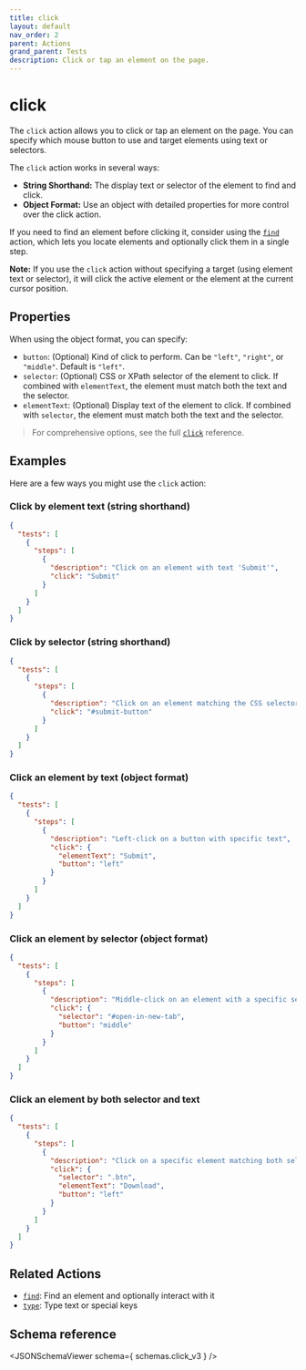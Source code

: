 ```yaml
---
title: click
layout: default
nav_order: 2
parent: Actions
grand_parent: Tests
description: Click or tap an element on the page.
---
```



# click

The `click` action allows you to click or tap an element on the page. You can specify which mouse button to use and target elements using text or selectors.

The `click` action works in several ways:

- **String Shorthand:** The display text or selector of the element to find and click.
- **Object Format:** Use an object with detailed properties for more control over the click action.

If you need to find an element before clicking it, consider using the [`find`](/docs/get-started/actions/find) action, which lets you locate elements and optionally click them in a single step.

**Note:** If you use the `click` action without specifying a target (using element text or selector), it will click the active element or the element at the current cursor position.

## Properties

When using the object format, you can specify:

- `button`: (Optional) Kind of click to perform. Can be `"left"`, `"right"`, or `"middle"`. Default is `"left"`.
- `selector`: (Optional) CSS or XPath selector of the element to click. If combined with `elementText`, the element must match both the text and the selector.
- `elementText`: (Optional) Display text of the element to click. If combined with `selector`, the element must match both the text and the selector.

> For comprehensive options, see the full [`click`](/docs/references/schemas/click) reference.

## Examples

Here are a few ways you might use the `click` action:

### Click by element text (string shorthand)

```json
{
  "tests": [
    {
      "steps": [
        {
          "description": "Click on an element with text 'Submit'",
          "click": "Submit"
        }
      ]
    }
  ]
}
```

### Click by selector (string shorthand)

```json
{
  "tests": [
    {
      "steps": [
        {
          "description": "Click on an element matching the CSS selector",
          "click": "#submit-button"
        }
      ]
    }
  ]
}
```

### Click an element by text (object format)

```json
{
  "tests": [
    {
      "steps": [
        {
          "description": "Left-click on a button with specific text",
          "click": {
            "elementText": "Submit",
            "button": "left"
          }
        }
      ]
    }
  ]
}
```

### Click an element by selector (object format)

```json
{
  "tests": [
    {
      "steps": [
        {
          "description": "Middle-click on an element with a specific selector",
          "click": {
            "selector": "#open-in-new-tab",
            "button": "middle"
          }
        }
      ]
    }
  ]
}
```

### Click an element by both selector and text

```json
{
  "tests": [
    {
      "steps": [
        {
          "description": "Click on a specific element matching both selector and text",
          "click": {
            "selector": ".btn",
            "elementText": "Download",
            "button": "left"
          }
        }
      ]
    }
  ]
}
```

## Related Actions

- [`find`](/docs/get-started/actions/find): Find an element and optionally interact with it
- [`type`](/docs/get-started/actions/type): Type text or special keys

## Schema reference

<JSONSchemaViewer schema={ schemas.click_v3 } />
